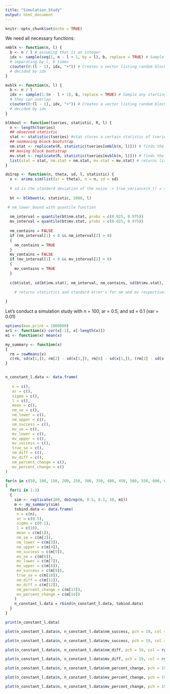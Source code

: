 ```yaml
---
title: "Simulation_Study"
output: html_document
---
```


```r
knitr::opts_chunk$set(echo = TRUE)
```

We need all necessary functions:

```r
nmblk <- function(n, l) {
  b <- n / l # assuming that is an integer
  idx <- sample(seq(1, n - l + 1, by = l), b, replace = TRUE) # Sample between 1 and n - l + 1, 
  # separating by l, b times
  c(outer(0:(l - 1), idx, "+")) # Creates a vector listing random blocks of size l with starting points 
  # decided by idx
}

mvblk <- function(n, l) {
  b <- n / l
  idx <- sample(1:(n - l + 1), b, replace = TRUE) # Sample any starting point between 1 and n - 1 + 1
  # they can overlap
  c(outer(0:(l - 1), idx, "+")) # Creates a vector listing random blocks of size l with starting points
  # decided by idx
}

blkboot <- function(tseries, statistic, R, l) {
  n <- length(tseries) 
  ## observed statistic
  stat <- statistic(tseries) #stat stores a certain statistic of tseries using a function
  ## nonmoving block bootstrap
  nm.stat <- replicate(R, statistic(tseries[nmblk(n, l)])) # finds the statistic of nm bootstrap and repeats R times
  ## moving block bootstrap
  mv.stat <- replicate(R, statistic(tseries[mvblk(n, l)])) # finds the statistic of mv bootstrap and repeats R times
  list(stat = stat, nm.stat = nm.stat, mv.stat = mv.stat) # returns list of three values
}

do1rep <- function(n, theta, sd, l, statistic) {
  x <- arima.sim(list(ar = theta), n = n, sd = sd) 
  
  # sd is the standard deviation of the noise -> true_variance(X_t) = sd^2/(1 - theta^2)
  
  bt <- blkboot(x, statistic, 1000, l) 

 # nm_lower_bound with quantile function
  
  nm_interval = quantile(bt$nm.stat, probs = c(0.025, 0.975))
  mv_interval = quantile(bt$mv.stat, probs = c(0.025, 0.975))
  
  nm_contains = FALSE
  if (nm_interval[1] < 0 && nm_interval[2] > 0)
  {
    nm_contains = TRUE
  }
  mv_contains = FALSE
  if (mv_interval[1] < 0 && mv_interval[2] > 0)
  {
    mv_contains = TRUE
  }
  
  c(bt$stat, sd(bt$nm.stat), nm_interval, nm_contains, sd(bt$mv.stat), mv_interval, mv_contains) 

    # returns statistics and standard error's for nm and mv respectively, standard error (sd(bt$mv.stat) is estimated as the sqrt(sample_variance(X_t) / n)
  
}
```

Let's conduct a simulation study with n = 100, ar = 0.5, and sd = 0.1 (var = 0.01)

```r
options(max.print = 1000000)
ar1 <- function(x) cor(x[-1], x[-length(x)])
m1 <- function(x) mean(x)

my_summary <- function(x)
{
  rm = rowMeans(x)
  c(rm, sd(x[1,]), rm[2] - sd(x[1,]), rm[6] - sd(x[1,]), (rm[2] - sd(x[1,])) / sd(x[1,]), (rm[6] - sd(x[1,])) / sd(x[1,]))
}



```


```r
n_constant_l.data <- data.frame(
  
   n = c(),
   ar = c(),
   sigma = c(),
   l = c(),
   mean = c(), 
   nm_se = c(),
   nm_lower = c(), 
   nm_upper = c(),
   nm_success = c(),
   mv_se = c(),
   mv_lower = c(), 
   mv_upper = c(),
   mv_success = c(),
   true_se = c(),
   nm_diff = c(),
   mv_diff = c(),
   nm_percent_change = c(),
   mv_percent_change = c()
)

for(n in c(50, 100, 150, 200, 250, 300, 350, 400, 450, 500, 550, 600, 650, 700, 750, 800, 850, 900, 950, 1000))
{
  for(i in 1:3)
  {
    sim <- replicate(100, do1rep(n, 0.5, 0.1, 10, m1))
    m <- my_summary(sim)
    tobind.data <- data.frame(
     n = c(n),
     ar = c(0.5),
     sigma = c(0.1),
     l = c(10),
     mean = c(m[1]), 
     nm_se = c(m[2]),
     nm_lower = c(m[3]), 
     nm_upper = c(m[4]),
     nm_success = c(m[5]),
     mv_se = c(m[6]),
     mv_lower = c(m[7]), 
     mv_upper = c(m[8]),
     mv_success = c(m[9]),
     true_se = c(m[10]),
     nm_diff = c(m[11]),
     mv_diff = c(m[12]),
     nm_percent_change = c(m[13]),
     mv_percent_change = c(m[14])
    )
    n_constant_l.data = rbind(n_constant_l.data, tobind.data)
  }
}

print(n_constant_l.data)
```

```r

plot(n_constant_l.data$n, n_constant_l.data$nm_success, pch = 19, col = rgb(red = 0.2, green = 0.2, blue = 0.2, alpha = 0.3))
```

```r

plot(n_constant_l.data$n, n_constant_l.data$mv_success, pch = 19, col = rgb(red = 0.2, green = 0.2, blue = 0.2, alpha = 0.3))
```

```r

plot(n_constant_l.data$n, n_constant_l.data$nm_diff, pch = 19, col = rgb(red = 0.2, green = 0.2, blue = 0.2, alpha = 0.3))
```

```r

plot(n_constant_l.data$n, n_constant_l.data$mv_diff, pch = 19, col = rgb(red = 0.2, green = 0.2, blue = 0.2, alpha = 0.3))
```

```r

plot(n_constant_l.data$n, n_constant_l.data$nm_percent_change, pch = 19, col = rgb(red = 0.2, green = 0.2, blue = 0.2, alpha = 0.3))
```

```r

plot(n_constant_l.data$n, n_constant_l.data$mv_percent_change, pch = 19, col = rgb(red = 0.2, green = 0.2, blue = 0.2, alpha = 0.3))
```

```r

plot(n_constant_l.data$n, n_constant_l.data$mv_percent_change, pch = 19, col = rgb(red = 0.2, green = 0.2, blue = 0.2, alpha = 0.3))
```